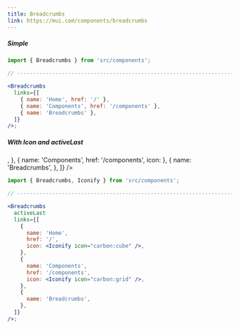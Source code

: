 ```yaml
---
title: Breadcrumbs
link: https://mui.com/components/breadcrumbs
---
```


##### Simple

<Block>
  <Breadcrumbs
    links={[
      { name: 'Home', href: '/' },
      { name: 'Components', href: '/components' },
      { name: 'Breadcrumbs' },
    ]}
  />
</Block>

```jsx
import { Breadcrumbs } from 'src/components';

// ----------------------------------------------------------------------

<Breadcrumbs
  links={[
    { name: 'Home', href: '/' },
    { name: 'Components', href: '/components' },
    { name: 'Breadcrumbs' },
  ]}
/>;
```

##### With Icon and activeLast

<Block>
  <Breadcrumbs
    activeLast
    links={[
      {
        name: 'Home',
        href: '/',
        icon: <Iconify icon="carbon:cube" />,
      },
      { name: 'Components', href: '/components', icon: <Iconify icon="carbon:grid" /> },
      {
        name: 'Breadcrumbs',
      },
    ]}
  />
</Block>

```jsx
import { Breadcrumbs, Iconify } from 'src/components';

// ----------------------------------------------------------------------

<Breadcrumbs
  activeLast
  links={[
    {
      name: 'Home',
      href: '/',
      icon: <Iconify icon="carbon:cube" />,
    },
    {
      name: 'Components',
      href: '/components',
      icon: <Iconify icon="carbon:grid" />,
    },
    {
      name: 'Breadcrumbs',
    },
  ]}
/>;
```
